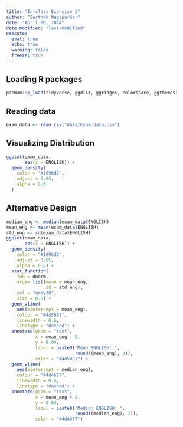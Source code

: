 ```yaml
---
title: "In-class Exercise 2"
author: "Sarthak Nagapurkar"
date: "April 20, 2024"
date-modified: "last-modified"
execute: 
  eval: true
  echo: true
  warning: false
  freeze: true
---
```


## Loading R packages

```r
pacman::p_load(tidyverse, ggdist, ggridges, colorspace, ggthemes)
```

## Reading data

```r
exam_data <- read_csv("data/Exam_data.csv")
```

## Visualizing Distribution

```r
ggplot(exam_data,
       aes(x = ENGLISH)) +
  geom_density(
    color = "#1696d2",
    adjust = 0.65,
    alpha = 0.6
  )
```

## Alternative Design

```r
median_eng <- median(exam_data$ENGLISH)
mean_eng <- mean(exam_data$ENGLISH)
std_eng <- sd(exam_data$ENGLISH)
ggplot(exam_data,
       aes(x = ENGLISH)) +
  geom_density(
    color = "#1696d2",
    adjust = 0.65,
    alpha = 0.6) +
  stat_function(
    fun = dnorm,
    args= list(mean = mean_eng,
               sd = std_eng),
    col = "grey30",
    size = 0.8) +
  geom_vline(
    aes(xintercept = mean_eng),
    colour = "#4d5887",
    linewidth = 0.6,
    linetype = "dashed") +
  annotate(geom = "text",
           x = mean_eng - 8,
           y = 0.04,
           label = paste0("Mean ENGLISH: ",
                          round((mean_eng), 2)),
           color = "#4d5887") +
  geom_vline(
    aes(xintercept = median_eng),
    colour = "#4d4677",
    linewidth = 0.6,
    linetype = "dashed") +
  annotate(geom = "text",
           x = mean_eng + 8,
           y = 0.04,
           label = paste0("Median ENGLISH: ",
                          round((median_eng), 2)),
           color = "#4d4677")
```
